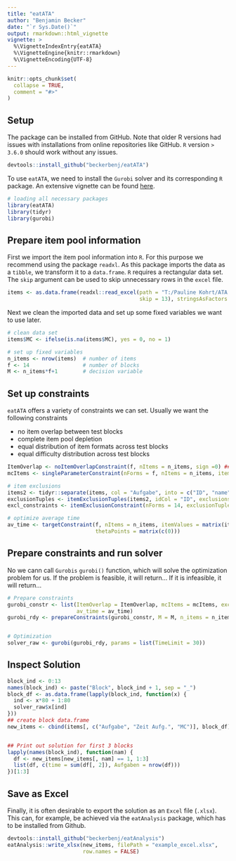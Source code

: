 ```yaml
---
title: "eatATA"
author: "Benjamin Becker"
date: "`r Sys.Date()`"
output: rmarkdown::html_vignette
vignette: >
  %\VignetteIndexEntry{eatATA}
  %\VignetteEngine{knitr::rmarkdown}
  %\VignetteEncoding{UTF-8}
---
```


```r
knitr::opts_chunk$set(
  collapse = TRUE,
  comment = "#>"
)
```

## Setup
The package can be installed from GitHub. Note that older R versions had issues with installations from online repositories like GitHub. `R` version `> 3.6.0` should work without any issues. 

```r
devtools::install_github("beckerbenj/eatATA")
```

To use `eatATA`, we need to install the `Gurobi` solver and its corresponding `R` package. An extensive vignette can be found [here](https://cran.r-project.org/web/packages/prioritizr/vignettes/gurobi_installation.html). 

```r
# loading all necessary packages
library(eatATA)
library(tidyr)
library(gurobi)
```


## Prepare item pool information
First we import the item pool information into `R`. For this purpose we recommend using the package `readxl`. As this package imports the data as a `tibble`, we transform it to a `data.frame`. `R` requires a rectangular data set. The `skip` argument can be used to skip unnecessary rows in the `excel` file.

```r
items <- as.data.frame(readxl::read_excel(path = "T:/Pauline Kohrt/ATA in VERA3/V3_Pilot19_ZO_Blockbesetzungstabelle_190325.xlsm",
                                          skip = 13), stringsAsFactors = FALSE)


```

Next we clean the imported data and set up some fixed variables we want to use later.

```r
# clean data set
items$MC <- ifelse(is.na(items$MC), yes = 0, no = 1)

# set up fixed variables
n_items <- nrow(items)  # number of items
f <- 14                 # number of blocks
M <- n_items*f+1        # decision variable
```


## Set up constraints
`eatATA` offers a variety of constraints we can set. Usually we want the following constraints

* no item overlap between test blocks
* complete item pool depletion
* equal distribution of item formats across test blocks
* equal difficulty distribution across test blocks

```r
ItemOverlap <- noItemOverlapConstraint(f, nItems = n_items, sign =0) ## 0 means complete item pool usage
mcItems <- singleParameterConstraint(nForms = f, nItems = n_items, itemValues = items$MC, targetValues = 1, tolerance = 1)

# item exclusions
items2 <- tidyr::separate(items, col = "Aufgabe", into = c("ID", "name"), sep = "_")
exclusionTuples <- itemExclusionTuples(items2, idCol = "ID", exclusions = "Unverträglichkeiten")
excl_constraints <- itemExclusionConstraint(nForms = 14, exclusionTuples = exclusionTuples, itemIDs = items2$ID)

# optimize average time
av_time <- targetConstraint(f, nItems = n_items, itemValues = matrix(items$`Zeit Aufg.`, nrow = 1), targetValues = 10,
                            thetaPoints = matrix(c(0)))


```


## Prepare constraints and run solver
No we cann call `Gurobis` `gurobi()` function, which will solve the optimization problem for us. If the problem is feasible, it will return... If it is infeasible, it will return...

```r
# Prepare constraints
gurobi_constr <- list(ItemOverlap = ItemOverlap, mcItems = mcItems, excl_constraints = excl_constraints,
                      av_time = av_time)
gurobi_rdy <- prepareConstraints(gurobi_constr, M = M, n_items = n_items, f = f)


# Optimization
solver_raw <- gurobi(gurobi_rdy, params = list(TimeLimit = 30))

```

## Inspect Solution

```r
block_ind <- 0:13
names(block_ind) <- paste("Block", block_ind + 1, sep = "_")
block_df <- as.data.frame(lapply(block_ind, function(x) {
  ind <- x*80 + 1:80
  solver_raw$x[ind]
}))
## create block data.frame
new_items <- cbind(items[, c("Aufgabe", "Zeit Aufg.", "MC")], block_df)


## Print out solution for first 3 blocks
lapply(names(block_ind), function(nam) {
  df <- new_items[new_items[, nam] == 1, 1:3]
  list(df, c(time = sum(df[, 2]), Aufgaben = nrow(df)))
})[1:3]

```




## Save as Excel
Finally, it is often desirable to export the solution as an `Excel` file (`.xlsx`). This can, for example, be achieved via the `eatAnalysis` package, which has to be installed from Github.

```r
devtools::install_github("beckerbenj/eatAnalysis")
eatAnalysis::write_xlsx(new_items, filePath = "example_excel.xlsx",
                        row.names = FALSE)
```
